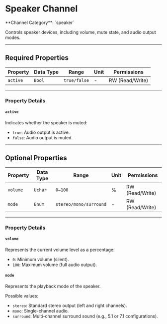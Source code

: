 
# Speaker Channel

<Callout type="info">
	**Channel Category**: `speaker`
</Callout>

Controls speaker devices, including volume, mute state, and audio output modes.

---

## Required Properties

| **Property** | **Data Type** | **Range**    | **Unit** | **Permissions** |
|--------------|---------------|--------------|----------|-----------------|
| `active`     | `Bool`        | `true/false` | -        | RW (Read/Write) |

---

### Property Details

#### `active`

Indicates whether the speaker is muted:

- `true`: Audio output is active.
- `false`: Audio output is muted.

---

## Optional Properties

| **Property** | **Data Type** | **Range**              | **Unit** | **Permissions** |
|--------------|---------------|------------------------|----------|-----------------|
| `volume`     | `Uchar`       | `0–100`                | %        | RW (Read/Write) |
| `mode`       | `Enum`        | `stereo/mono/surround` | -        | RW (Read/Write) |

---

### Property Details

#### `volume`

Represents the current volume level as a percentage:

- `0`: Minimum volume (silent).
- `100`: Maximum volume (full audio output).

#### `mode`

Represents the playback mode of the speaker.

Possible values:
- `stereo`: Standard stereo output (left and right channels).
- `mono`: Single-channel audio.
- `surround`: Multi-channel surround sound (e.g., 5.1 or 7.1 configurations).
